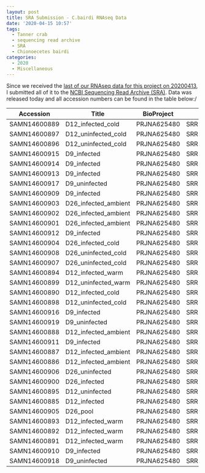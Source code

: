 ```yaml
---
layout: post
title: SRA Submission - C.bairdi RNAseq Data
date: '2020-04-15 10:57'
tags:
  - Tanner crab
  - sequencing read archive
  - SRA
  - Chionoecetes bairdi
categories:
  - 2020
  - Miscellaneous
---
```

Since we received the [last of our RNAseq data for this project on 20200413](https://robertslab.github.io/sams-notebook/posts/2020-04-13-Data-Received---C.bairdi-RNAseq-from-NWGSC/), I submitted all of it to the [NCBI Sequencing Read Archive (SRA)](https://www.ncbi.nlm.nih.gov/sra). Data was released today and all accession numbers can be found in the table below:/


| Accession    | Title                | BioProject  | SRA         | BioSample.name |
|--------------|----------------------|-------------|-------------|----------------|
| SAMN14600889 | D12_infected_cold    | PRJNA625480 | SRR11548643 | 254            |
| SAMN14600897 | D12_uninfected_cold  | PRJNA625480 | SRR11548644 | 222            |
| SAMN14600896 | D12_uninfected_cold  | PRJNA625480 | SRR11548645 | 221            |
| SAMN14600915 | D9_infected          | PRJNA625480 | SRR11548646 | 178            |
| SAMN14600914 | D9_infected          | PRJNA625480 | SRR11548647 | 173            |
| SAMN14600913 | D9_infected          | PRJNA625480 | SRR11548648 | 151            |
| SAMN14600917 | D9_uninfected        | PRJNA625480 | SRR11548649 | 73             |
| SAMN14600909 | D9_infected          | PRJNA625480 | SRR11548650 | 72             |
| SAMN14600903 | D26_infected_ambient | PRJNA625480 | SRR11548651 | 485            |
| SAMN14600902 | D26_infected_ambient | PRJNA625480 | SRR11548652 | 481            |
| SAMN14600901 | D26_infected_ambient | PRJNA625480 | SRR11548653 | 463            |
| SAMN14600912 | D9_infected          | PRJNA625480 | SRR11548654 | 132            |
| SAMN14600904 | D26_infected_cold    | PRJNA625480 | SRR11548655 | 445            |
| SAMN14600908 | D26_uninfected_cold  | PRJNA625480 | SRR11548656 | 427            |
| SAMN14600907 | D26_uninfected_cold  | PRJNA625480 | SRR11548657 | 425            |
| SAMN14600894 | D12_infected_warm    | PRJNA625480 | SRR11548658 | 380825         |
| SAMN14600899 | D12_uninfected_warm  | PRJNA625480 | SRR11548659 | 380824         |
| SAMN14600890 | D12_infected_cold    | PRJNA625480 | SRR11548660 | 380823         |
| SAMN14600898 | D12_uninfected_cold  | PRJNA625480 | SRR11548661 | 380822         |
| SAMN14600916 | D9_infected          | PRJNA625480 | SRR11548662 | 380821         |
| SAMN14600919 | D9_uninfected        | PRJNA625480 | SRR11548663 | 380820         |
| SAMN14600888 | D12_infected_ambient | PRJNA625480 | SRR11548664 | 359            |
| SAMN14600911 | D9_infected          | PRJNA625480 | SRR11548665 | 127            |
| SAMN14600887 | D12_infected_ambient | PRJNA625480 | SRR11548666 | 349            |
| SAMN14600886 | D12_infected_ambient | PRJNA625480 | SRR11548667 | 334            |
| SAMN14600906 | D26_uninfected       | PRJNA625480 | SRR11548668 | 329777         |
| SAMN14600900 | D26_infected         | PRJNA625480 | SRR11548669 | 329776         |
| SAMN14600895 | D12_uninfected       | PRJNA625480 | SRR11548670 | 329775         |
| SAMN14600885 | D12_infected         | PRJNA625480 | SRR11548671 | 329774         |
| SAMN14600905 | D26_pool             | PRJNA625480 | SRR11548672 | 304428         |
| SAMN14600893 | D12_infected_warm    | PRJNA625480 | SRR11548673 | 294            |
| SAMN14600892 | D12_infected_warm    | PRJNA625480 | SRR11548674 | 280            |
| SAMN14600891 | D12_infected_warm    | PRJNA625480 | SRR11548675 | 272            |
| SAMN14600910 | D9_infected          | PRJNA625480 | SRR11548676 | 118            |
| SAMN14600918 | D9_uninfected        | PRJNA625480 | SRR11548677 | 113            |
